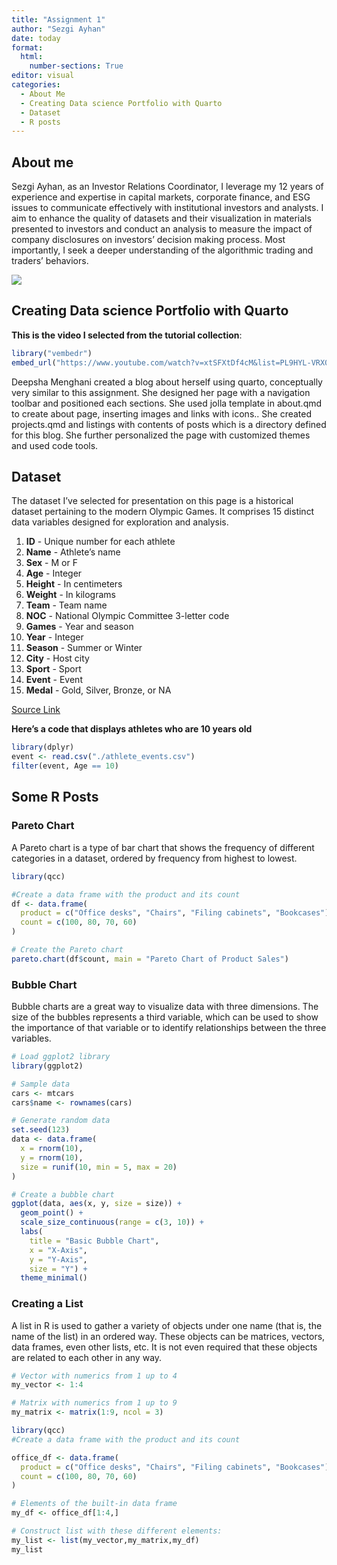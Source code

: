 ```yaml
---
title: "Assignment 1"
author: "Sezgi Ayhan"
date: today
format: 
  html:
    number-sections: True
editor: visual
categories:
  - About Me
  - Creating Data science Portfolio with Quarto
  - Dataset
  - R posts
---
```


## About me

Sezgi Ayhan, as an Investor Relations Coordinator, I leverage my 12 years of experience and expertise in capital markets, corporate finance, and ESG issues to communicate effectively with institutional investors and analysts. I aim to enhance the quality of datasets and their visualization in materials presented to investors and conduct an analysis to measure the impact of company disclosures on investors' decision making process. Most importantly, I seek a deeper understanding of the algorithmic trading and traders' behaviors.

[![](https://img.shields.io/badge/linkedin-%230077B5.svg?&style=for-the-badge&logo=linkedin&logoColor=white&color=071A2C){fig-align="left"}](https://www.linkedin.com/in/sezgi-ayhan-75ab6913)

## Creating Data science Portfolio with Quarto

**This is the video I selected from the tutorial collection**:

```r
library("vembedr")
embed_url("https://www.youtube.com/watch?v=xtSFXtDf4cM&list=PL9HYL-VRX0oTOK4cpbCbRk15K2roEgzVW&index=6")
```

Deepsha Menghani created a blog about herself using quarto, conceptually very similar to this assignment. She designed her page with a navigation toolbar and positioned each sections. She used jolla template in about.qmd to create about page, inserting images and links with icons.. She created projects.qmd and listings with contents of posts which is a directory defined for this blog. She further personalized the page with customized themes and used code tools.

## Dataset

The dataset I've selected for presentation on this page is a historical dataset pertaining to the modern Olympic Games. It comprises 15 distinct data variables designed for exploration and analysis.

1.  **ID** - Unique number for each athlete
2.  **Name** - Athlete's name
3.  **Sex** - M or F
4.  **Age** - Integer
5.  **Height** - In centimeters
6.  **Weight** - In kilograms
7.  **Team** - Team name
8.  **NOC** - National Olympic Committee 3-letter code
9.  **Games** - Year and season
10. **Year** - Integer
11. **Season** - Summer or Winter
12. **City** - Host city
13. **Sport** - Sport
14. **Event** - Event
15. **Medal** - Gold, Silver, Bronze, or NA

[Source Link](https://www.kaggle.com/datasets/heesoo37/120-years-of-olympic-history-athletes-and-results/data)

**Here's a code that displays athletes who are 10 years old**

```r
library(dplyr)
event <- read.csv("./athlete_events.csv")
filter(event, Age == 10)
```

## Some R Posts

### Pareto Chart

A Pareto chart is a type of bar chart that shows the frequency of different categories in a dataset, ordered by frequency from highest to lowest.

```r

library(qcc)

#Create a data frame with the product and its count
df <- data.frame(
  product = c("Office desks", "Chairs", "Filing cabinets", "Bookcases"),
  count = c(100, 80, 70, 60)
)

# Create the Pareto chart
pareto.chart(df$count, main = "Pareto Chart of Product Sales")
```

### Bubble Chart

Bubble charts are a great way to visualize data with three dimensions. The size of the bubbles represents a third variable, which can be used to show the importance of that variable or to identify relationships between the three variables.

```r
# Load ggplot2 library
library(ggplot2)

# Sample data
cars <- mtcars
cars$name <- rownames(cars)

# Generate random data
set.seed(123)
data <- data.frame(
  x = rnorm(10),
  y = rnorm(10),
  size = runif(10, min = 5, max = 20)
)

# Create a bubble chart
ggplot(data, aes(x, y, size = size)) +
  geom_point() +
  scale_size_continuous(range = c(3, 10)) +
  labs(
    title = "Basic Bubble Chart", 
    x = "X-Axis", 
    y = "Y-Axis",
    size = "Y") +
  theme_minimal()
```

### Creating a List

A list in R is used to gather a variety of objects under one name (that is, the name of the list) in an ordered way. These objects can be matrices, vectors, data frames, even other lists, etc. It is not even required that these objects are related to each other in any way.

```r

# Vector with numerics from 1 up to 4
my_vector <- 1:4 

# Matrix with numerics from 1 up to 9
my_matrix <- matrix(1:9, ncol = 3)

library(qcc)
#Create a data frame with the product and its count

office_df <- data.frame(
  product = c("Office desks", "Chairs", "Filing cabinets", "Bookcases"),
  count = c(100, 80, 70, 60)
)

# Elements of the built-in data frame 
my_df <- office_df[1:4,]

# Construct list with these different elements:
my_list <- list(my_vector,my_matrix,my_df)
my_list
```
